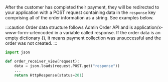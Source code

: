 After the customer has completed their payment, they will be redirected to your application with a POST request containing data in the `response` key comprising all of the order information as a string. See examples below.

:::caution
Order data structure follows Admin Order API and is application/x-www-form-urlencoded in  a variable called response. If the order data is an empty dictionary {}, it means payment collection was unsuccessful and the order was not created.
:::

```python title="Example Parsing of Order Data"
import json

def order_receiver_view(request):
    data = json.loads(request.POST.get("response"))
    ...
    return HttpResponse(status=201)
```
